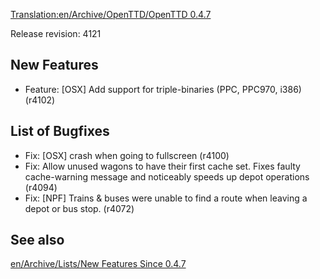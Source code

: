 [[Translation:en/Archive/OpenTTD/OpenTTD 0.4.7]]
{{fr/Traduction|en/Archive/OpenTTD/OpenTTD 0.4.7|0}}


{{en/Archive/OpenTTD/NaviPrevNext|prev=en/Archive/OpenTTD/OpenTTD 0.4.6|next=en/Archive/OpenTTD/OpenTTD 0.4.8|date=26 March 2006}}

Release revision: 4121

==New Features==
*Feature: [OSX] Add support for triple-binaries (PPC, PPC970, i386) (r4102) 

==List of Bugfixes==
*Fix: [OSX] crash when going to fullscreen (r4100) 
*Fix: Allow unused wagons to have their first cache set. Fixes faulty cache-warning message and noticeably speeds up depot operations (r4094) 
*Fix: [NPF] Trains & buses were unable to find a route when leaving a depot or bus stop. (r4072)

==See also==
[[en/Archive/Lists/New Features Since 0.4.7]]